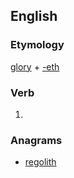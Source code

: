 ==English==

===Etymology===
[[glory]] + [[-eth]]

===Verb===
{{head|en|verb form}}

# {{en-archaic third-person singular of|glory}}

===Anagrams===
* [[regolith#English|regolith]]